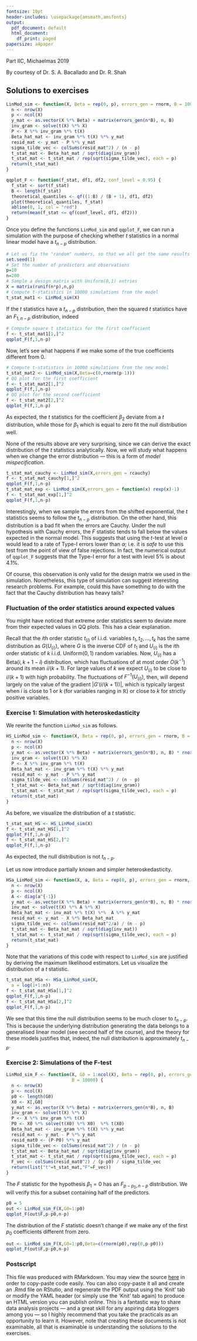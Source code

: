 ```yaml
---
fontsize: 10pt
header-includes: \usepackage{amsmath,amsfonts}
output:
  pdf_document: default
  html_document:
    df_print: paged
papersize: a4paper
---
```


\textbf{STATISTICAL MODELLING} \hfill Part IIC, Michaelmas 2019

\vspace{-0.2cm}
\textbf{Practical 2: More on the basics of \textsf{R}} \hfill By courtesy of Dr. S. A. Bacallado and Dr. R. Shah

## Solutions to exercises

```r
LinMod_sim <- function(X, Beta = rep(0, p), errors_gen = rnorm, B = 10000) {
  n <- nrow(X)
  p <- ncol(X)
  y_mat <- as.vector(X %*% Beta) + matrix(errors_gen(n*B), n, B)
  inv_gram <- solve(t(X) %*% X)
  P <- X %*% inv_gram %*% t(X)
  Beta_hat_mat <- inv_gram %*% t(X) %*% y_mat
  resid_mat <- y_mat - P %*% y_mat
  sigma_tilde_vec <- colSums(resid_mat^2) / (n - p)
  t_stat_mat <- Beta_hat_mat / sqrt(diag(inv_gram))
  t_stat_mat <- t_stat_mat / rep(sqrt(sigma_tilde_vec), each = p)
  return(t_stat_mat)
}

qqplot_F <- function(f_stat, df1, df2, conf_level = 0.95) {
  f_stat <- sort(f_stat)
  B <- length(f_stat)
  theoretical_quantiles <- qf((1:B) / (B + 1), df1, df2)
  plot(theoretical_quantiles, f_stat)
  abline(0, 1, col = "red")
  return(mean(f_stat <= qf(conf_level, df1, df2)))
}
```

Once you define the functions `LinMod_sim` and `qqplot_F`, we can run a simulation with the purpose of checking whether $t$ statistics in a normal linear model have a $t_{n-p}$ distribution. 

```r
# Let us fix the "random" numbers, so that we all get the same results 
set.seed(1) 
# Set the number of predictors and observations
p=10
n=200
# Sample a design matrix with Uniform(0,1) entries
X = matrix(runif(n*p),n,p)
# Compute t-statistics in 10000 simulations from the model
t_stat_mat1 <- LinMod_sim(X)
```

If the $t$ statistics have a $t_{n-p}$ distribution, then the squared $t$ statistics have an $F_{1,n-p}$ distribution, indeed

```r
# Compute square t statistics for the first coefficient
f <- t_stat_mat1[1,]^2
qqplot_F(f,1,n-p)
```

Now, let's see what happens if we make some of the true coefficients different from 0. 

```r
# Compute t-statistics in 10000 simulations from the new model
t_stat_mat2 <- LinMod_sim(X,Beta=c(0,rnorm(p-1)))
# QQ plot for the first coefficient
f <- t_stat_mat2[1,]^2
qqplot_F(f,1,n-p)
# QQ plot for the second coefficient
f <- t_stat_mat2[2,]^2
qqplot_F(f,1,n-p)
```

As expected, the $t$ statistics for the coefficient $\beta_2$ deviate from a $t$ distribution, while those for $\beta_1$ which is equal to zero fit the null distribution well. 

None of the results above are very surprising, since we can derive the exact distribution of the $t$ statistics analytically. Now, we will study what happens when we change the error distribution --- this is a form of *model mispecification*.

```r
t_stat_mat_cauchy <- LinMod_sim(X,errors_gen = rcauchy)
f <- t_stat_mat_cauchy[1,]^2
qqplot_F(f,1,n-p)
t_stat_mat_exp <- LinMod_sim(X,errors_gen = function(x) rexp(x)-1)
f <- t_stat_mat_exp[1,]^2
qqplot_F(f,1,n-p)
```

Interestingly, when we sample the errors from the shifted exponential, the $t$ statistics seems to follow the $t_{n-p}$ distribution. On the other hand, this distribution is a bad fit when the errors are Cauchy. Under the null hypothesis with Cauchy errors, the $F$ statistic tends to fall below the values expected in the normal model. This suggests that using the $t$-test at level $\alpha$ would lead to a rate of Type-I errors lower than $\alpha$; i.e. it is *safe* to use this test from the point of view of false rejections. In fact, the numerical output of `qqplot_F` suggests that the Type-I error for a test with level 5% is about 4.1%.

Of course, this observation is only valid for the design matrix we used in the simulation. Nonetheless, this type of simulation can suggest interesting research problems. For example, could this have something to do with the fact that the Cauchy distribution has heavy tails?

### Fluctuation of the order statistics around expected values

You might have noticed that extreme order statistics seem to deviate more from their expected values in QQ plots. This has a clear explanation. 

Recall that the $i$th order statistic $t_{(i)}$ of i.i.d. variables $t_1,t_2,\dots,t_k$ has the same distribution as $G(U_{(i)})$, where $G$ is the inverse CDF of $t_1$ and $U_{(i)}$ is the $i$th order statistic of $k$ i.i.d. Uniform$(0,1)$ random variables. Now, $U_{(i)}$ has a Beta$(i,k+1-i)$ distribution, which has fluctuations of at most order $O(k^{-1})$ around its mean $i/(k+1)$. For large values of $k$ we expect $U_{(i)}$ to be close to $i/(k+1)$ with high probability. The fluctuations of $F^{-1}(U_{(i)})$, then, will depend largely on the value of the gradient $|G'(i/(k+1))|$, which is typically largest when $i$ is close to $1$ or $k$ (for variables ranging in $\mathbb R$) or close to $k$ for strictly positive variables.  

### Exercise 1: Simulation with heteroskedasticity

We rewrite the function `LinMod_sim` as follows.

```r
HS_LinMod_sim <- function(X, Beta = rep(0, p), errors_gen = rnorm, B = 10000) {
  n <- nrow(X)
  p <- ncol(X)
  y_mat <- as.vector(X %*% Beta) + matrix(errors_gen(n*B), n, B) * rnorm(n)
  inv_gram <- solve(t(X) %*% X)
  P <- X %*% inv_gram %*% t(X)
  Beta_hat_mat <- inv_gram %*% t(X) %*% y_mat
  resid_mat <- y_mat - P %*% y_mat
  sigma_tilde_vec <- colSums(resid_mat^2) / (n - p)
  t_stat_mat <- Beta_hat_mat / sqrt(diag(inv_gram))
  t_stat_mat <- t_stat_mat / rep(sqrt(sigma_tilde_vec), each = p)
  return(t_stat_mat)
}
```

As before, we visualize the distribution of a $t$ statistic.


```r
t_stat_mat_HS <- HS_LinMod_sim(X)
f <- t_stat_mat_HS[1,]^2
qqplot_F(f,1,n-p)
f <- t_stat_mat_HS[2,]^2
qqplot_F(f,1,n-p)
```

As expected, the null distribution is not $t_{n-p}$. 

Let us now introduce partially known and simpler heteroskedasticity.

```r
HSa_LinMod_sim <- function(X, a, Beta = rep(0, p), errors_gen = rnorm, B = 10000) {
  n <- nrow(X)
  p <- ncol(X)
  A <- diag(a^{-1})
  y_mat <- as.vector(X %*% Beta) + matrix(errors_gen(n*B), n, B) * rnorm(1) * sqrt(a) 
  inv_mat <- solve(t(X) %*% A %*% X)
  Beta_hat_mat <- inv_mat %*% t(X) %*%  A %*% y_mat
  resid_mat <- y_mat - X %*% Beta_hat_mat
  sigma_tilde_vec <- colSums(resid_mat^2/a) / (n - p)
  t_stat_mat <- Beta_hat_mat / sqrt(diag(inv_mat))
  t_stat_mat <- t_stat_mat / rep(sqrt(sigma_tilde_vec), each = p)
  return(t_stat_mat)
}
```

Note that the variations of this code with respect to `LinMod_sim` are justified by deriving the maximum likelihood estimators. Let us visualize the distribution of a $t$ statistic.


```r
t_stat_mat_HSa <- HSa_LinMod_sim(X,
  a = log(1+1:n))
f <- t_stat_mat_HSa[1,]^2
qqplot_F(f,1,n-p)
f <- t_stat_mat_HSa[2,]^2
qqplot_F(f,1,n-p)
```

We see that this time the null distribution seems to be much closer to $t_{n-p}$. This is because the underlying distribution generating the data belongs to a generalised linear model (see second half of the course), and the theory for these models justifies that, indeed, the null distribution is approximately $t_{n-p}$.

### Exercise 2: Simulations of the F-test

```r
LinMod_sim_F <- function(X, G0 = 1:ncol(X), Beta = rep(0, p), errors_gen = rnorm, 
                         B = 10000) {
  n <- nrow(X)
  p <- ncol(X)
  p0 <- length(G0)
  X0 <- X[,G0]
  y_mat <- as.vector(X %*% Beta) + matrix(errors_gen(n*B), n, B)
  inv_gram <- solve(t(X) %*% X)
  P <- X %*% inv_gram %*% t(X)
  P0 <- X0 %*% solve(t(X0) %*% X0)  %*% t(X0)
  Beta_hat_mat <- inv_gram %*% t(X) %*% y_mat
  resid_mat <- y_mat - P %*% y_mat
  resid_mat0 <- (P-P0) %*% y_mat
  sigma_tilde_vec <- colSums(resid_mat^2) / (n - p)
  t_stat_mat <- Beta_hat_mat / sqrt(diag(inv_gram))
  t_stat_mat <- t_stat_mat / rep(sqrt(sigma_tilde_vec), each = p)
  F_vec <- colSums(resid_mat0^2) / (p-p0) / sigma_tilde_vec
  return(list("t"=t_stat_mat,"F"=F_vec))
}
```

The $F$ statistic for the hypothesis $\beta_1=0$ has an $F_{p-p_0,n-p}$ distribution. We will verify this for a subset containing half of the predictors.

```r
p0 = 5
out <- LinMod_sim_F(X,G0=1:p0)
qqplot_F(out$F,p-p0,n-p)
```

The distribution of the $F$ statistic doesn't change if we make any of the first $p_0$ coefficients different from zero. 

```r
out <- LinMod_sim_F(X,G0=1:p0,Beta=c(rnorm(p0),rep(0,p-p0)))
qqplot_F(out$F,p-p0,n-p)
```


### Postscript

This file was produced with RMarkdown. You may view the source [here](https://raw.githubusercontent.com/AJCoca/StatisticalModellingMichaelmas2019/master/Practical2Sol.Rmd) in order to copy-paste code easily. You can also copy-paste it all and create an .Rmd file on RStutio, and regenerate the PDF output using the 'Knit' tab or modify the YAML header (or simply use the 'Knit' tab again) to produce an HTML version you can publish online. This is a fantastic way to share data analysis projects --- and a great skill for any aspiring data bloggers among you --- so I highly recommend that you take the practicals as an opportunity to learn it. However, note that creating these documents is not examinable, all that is examinable is understanding the solutions to the exercises.
